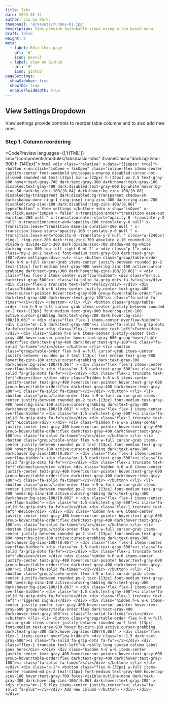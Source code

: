 ```yaml
---
title: Tabs
date: 2023-05-12
author: Jin Su Park,
thumbnail: '@/assets/runboy-01.jpg'
description: Tabs provide switchable views using a tab based menu.
draft: false
weight: 0
meta:
  - label: Edit this page
    url: '#'
    icon: pencil
  - label: View on GitHub
    url: '#'
    icon: github
pageSettings:
  showSidebar: true
  showTOC: true
  enableFluidWidth: true
---
```



## View Settings Dropdown

View settings provide controls to reorder table columns and to also add new ones.

### Step 1. Column reordering

<CodePreview languages={['HTML']} src="/components/modules/tabs/basic-tabs" iframeClass="dark:bg-zinc-900 h-[140px]">
  <slot slot="0">
    ```html
    <div class="relative" x-data="{isOpen: true}">
      <button
        x-on:click="isOpen = !isOpen"
        class="inline-flex items-center justify-center font-semibold whitespace-nowrap disabled:cursor-not-allowed rounded-md text-[13px] min-w-[32px] h-[32px] px-2.5 text-gray-600 hover:text-gray-700 dark:text-gray-300 dark:hover:text-gray-100 disabled:text-gray-400 dark:disabled:text-gray-600 bg-white hover:bg-zinc-50 dark:bg-zinc-100/[0.04] dark:hover:bg-zinc-100/[0.08] disabled:bg-transparent dark:disabled:bg-transparent shadow-sm dark:shadow-none ring-1 ring-inset ring-zinc-300 dark:ring-zinc-700 disabled:ring-zinc-100 dark:disabled:ring-zinc-100/[0.06]"
        type="button"
      >
        View settings
      </button>
      <div
        x-show="isOpen"
        x-on:click.away="isOpen = false"
        x-transition:enter="transition ease-out duration-200 null "
        x-transition:enter-start="opacity-0 -translate-y-2 null"
        x-transition:enter-end="opacity-100 translate-y-0 null"
        x-transition:leave="transition ease-in duration-200 null "
        x-transition:leave-start="opacity-100 translate-y-0 null "
        x-transition:leave-end="opacity-0 -translate-y-2 null "
        class="w-[240px] ring-1 ring-zinc-200 dark:ring-zinc-700 absolute z-10 rounded-lg divide-y divide-zinc-200 dark:divide-zinc-700 shadow-md bg-white dark:bg-zinc-800 top-full right-0 mt-2"
      >
        <div class="p-1">
          <div class="my-2 px-2 text-xs font-medium text-gray-500 dark:text-gray-400">View settings</div>
          <ul>
            <li>
              <button
                class="group/table-order flex h-9 w-full cursor-grab items-center justify-between rounded px-2 text-[13px] font-medium text-gray-900 hover:bg-zinc-100 active:cursor-grabbing dark:text-gray-300 dark:hover:bg-zinc-100/[0.06]"
              >
                <div class="flex flex-1 items-center overflow-hidden">
                  <div class="mr-1.5 dark:text-gray-500"><i class="fa-solid fa-grip-dots fa-fw"></i></div>
                  <div class="flex-1 truncate text-left">Policy</div>
                </div>
                <div class="hidden h-6 w-6 items-center justify-center text-gray-400 hover:cursor-pointer hover:text-gray-600 group-hover/table-order:flex dark:text-gray-400 dark:hover:text-gray-100"><i class="fa-solid fa-times"></i></div>
              </button>
            </li>
            <li>
              <button
                class="group/table-order flex h-9 w-full cursor-grab items-center justify-between rounded px-2 text-[13px] font-medium text-gray-900 hover:bg-zinc-100 active:cursor-grabbing dark:text-gray-300 dark:hover:bg-zinc-100/[0.06]"
              >
                <div class="flex flex-1 items-center overflow-hidden">
                  <div class="mr-1.5 dark:text-gray-500"><i class="fa-solid fa-grip-dots fa-fw"></i></div>
                  <div class="flex-1 truncate text-left">Event</div>
                </div>
                <div class="hidden h-6 w-6 items-center justify-center text-gray-400 hover:cursor-pointer hover:text-gray-600 group-hover/table-order:flex dark:text-gray-400 dark:hover:text-gray-100"><i class="fa-solid fa-times"></i></div>
              </button>
            </li>
            <li>
              <button
                class="group/table-order flex h-9 w-full cursor-grab items-center justify-between rounded px-2 text-[13px] font-medium text-gray-900 hover:bg-zinc-100 active:cursor-grabbing dark:text-gray-300 dark:hover:bg-zinc-100/[0.06]"
              >
                <div class="flex flex-1 items-center overflow-hidden">
                  <div class="mr-1.5 dark:text-gray-500"><i class="fa-solid fa-grip-dots fa-fw"></i></div>
                  <div class="flex-1 truncate text-left">User</div>
                </div>
                <div class="hidden h-6 w-6 items-center justify-center text-gray-400 hover:cursor-pointer hover:text-gray-600 group-hover/table-order:flex dark:text-gray-400 dark:hover:text-gray-100"><i class="fa-solid fa-times"></i></div>
              </button>
            </li>
            <li>
              <button
                class="group/table-order flex h-9 w-full cursor-grab items-center justify-between rounded px-2 text-[13px] font-medium text-gray-900 hover:bg-zinc-100 active:cursor-grabbing dark:text-gray-300 dark:hover:bg-zinc-100/[0.06]"
              >
                <div class="flex flex-1 items-center overflow-hidden">
                  <div class="mr-1.5 dark:text-gray-500"><i class="fa-solid fa-grip-dots fa-fw"></i></div>
                  <div class="flex-1 truncate text-left">Location</div>
                </div>
                <div class="hidden h-6 w-6 items-center justify-center text-gray-400 hover:cursor-pointer hover:text-gray-600 group-hover/table-order:flex dark:text-gray-400 dark:hover:text-gray-100"><i class="fa-solid fa-times"></i></div>
              </button>
            </li>
            <li>
              <button
                class="group/table-order flex h-9 w-full cursor-grab items-center justify-between rounded px-2 text-[13px] font-medium text-gray-900 hover:bg-zinc-100 active:cursor-grabbing dark:text-gray-300 dark:hover:bg-zinc-100/[0.06]"
              >
                <div class="flex flex-1 items-center overflow-hidden">
                  <div class="mr-1.5 dark:text-gray-500"><i class="fa-solid fa-grip-dots fa-fw"></i></div>
                  <div class="flex-1 truncate text-left">Connection</div>
                </div>
                <div class="hidden h-6 w-6 items-center justify-center text-gray-400 hover:cursor-pointer hover:text-gray-600 group-hover/table-order:flex dark:text-gray-400 dark:hover:text-gray-100"><i class="fa-solid fa-times"></i></div>
              </button>
            </li>
            <li>
              <button
                class="group/table-order flex h-9 w-full cursor-grab items-center justify-between rounded px-2 text-[13px] font-medium text-gray-900 hover:bg-zinc-100 active:cursor-grabbing dark:text-gray-300 dark:hover:bg-zinc-100/[0.06]"
              >
                <div class="flex flex-1 items-center overflow-hidden">
                  <div class="mr-1.5 dark:text-gray-500"><i class="fa-solid fa-grip-dots fa-fw"></i></div>
                  <div class="flex-1 truncate text-left">Device</div>
                </div>
                <div class="hidden h-6 w-6 items-center justify-center text-gray-400 hover:cursor-pointer hover:text-gray-600 group-hover/table-order:flex dark:text-gray-400 dark:hover:text-gray-100"><i class="fa-solid fa-times"></i></div>
              </button>
            </li>
            <li>
              <button
                class="group/table-order flex h-9 w-full cursor-grab items-center justify-between rounded px-2 text-[13px] font-medium text-gray-900 hover:bg-zinc-100 active:cursor-grabbing dark:text-gray-300 dark:hover:bg-zinc-100/[0.06]"
              >
                <div class="flex flex-1 items-center overflow-hidden">
                  <div class="mr-1.5 dark:text-gray-500"><i class="fa-solid fa-grip-dots fa-fw"></i></div>
                  <div class="flex-1 truncate text-left">Device</div>
                </div>
                <div class="hidden h-6 w-6 items-center justify-center text-gray-400 hover:cursor-pointer hover:text-gray-600 group-hover/table-order:flex dark:text-gray-400 dark:hover:text-gray-100"><i class="fa-solid fa-times"></i></div>
              </button>
            </li>
            <li>
              <button
                class="group/table-order flex h-9 w-full cursor-grab items-center justify-between rounded px-2 text-[13px] font-medium text-gray-900 hover:bg-zinc-100 active:cursor-grabbing dark:text-gray-300 dark:hover:bg-zinc-100/[0.06]"
              >
                <div class="flex flex-1 items-center overflow-hidden">
                  <div class="mr-1.5 dark:text-gray-500"><i class="fa-solid fa-grip-dots fa-fw"></i></div>
                  <div class="flex-1 truncate text-left">Triggered signals</div>
                </div>
                <div class="hidden h-6 w-6 items-center justify-center text-gray-400 hover:cursor-pointer hover:text-gray-600 group-hover/table-order:flex dark:text-gray-400 dark:hover:text-gray-100"><i class="fa-solid fa-times"></i></div>
              </button>
            </li>
            <li>
              <button
                class="group/table-order flex h-9 w-full cursor-grab items-center justify-between rounded px-2 text-[13px] font-medium text-gray-900 hover:bg-zinc-100 active:cursor-grabbing dark:text-gray-300 dark:hover:bg-zinc-100/[0.06]"
              >
                <div class="flex flex-1 items-center overflow-hidden">
                  <div class="mr-1.5 dark:text-gray-500"><i class="fa-solid fa-grip-dots fa-fw"></i></div>
                  <div class="flex-1 truncate text-left">A really long custom column label goes here</div>
                </div>
                <div class="hidden h-6 w-6 items-center justify-center text-gray-400 hover:cursor-pointer hover:text-gray-600 group-hover/table-order:flex dark:text-gray-400 dark:hover:text-gray-100"><i class="fa-solid fa-times"></i></div>
              </button>
            </li>
          </ul>
        </div>
        <div class="p-1">
          <button
            class="flex h-[32px] w-full items-center rounded-md px-2 text-[13px] font-medium text-gray-600 hover:bg-zinc-100 hover:text-gray-700 focus-visible:outline-none dark:text-gray-300 dark:hover:bg-zinc-100/[0.06] dark:hover:text-gray-200"
          >
            <div class="mr-1.5 flex items-center justify-center"><i class="fa-solid fa-plus"></i></div>
            Add new column
          </button>
        </div>
      </div>
    </div>
    ```
  </slot>
</CodePreview>

